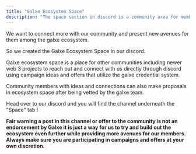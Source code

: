 ```yaml
---
title: "Galxe Ecosystem Space"
description: "The space section in discord is a community area for members to participate in difference activities and discussions. "
---
```


We want to connect more with our community and present new avenues for them among the galxe ecosystem.

So we created the Galxe Ecosystem Space in our discord. 

Galxe ecosystem space is a place for other communities including newer web 3 projects to reach out and connect with us directly through discord using campaign ideas and offers that utilize the galxe credential system. 

Community members with ideas and connections can also make proposals in ecosystem space after being vetted by the galxe team.

Head over to our discord and you will find the channel underneath the "Space" tab !

**Fair warning a post in this channel or offer to the community is not an endorsement by Galxe it is just a way for us to try and build out the ecosystem even further while providing more avenues for our members. Always make sure you are participating in campaigns and offers at your own discretion.**